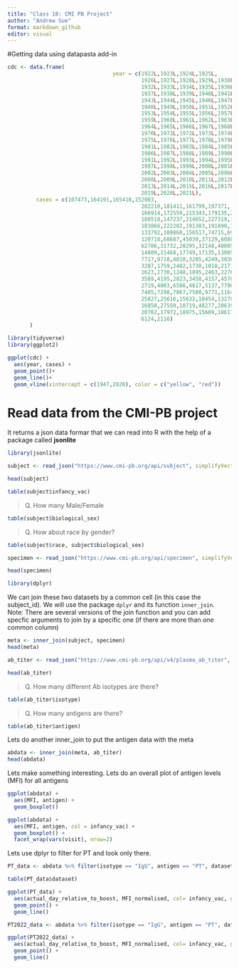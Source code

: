 ```yaml
---
title: "Class 18: CMI PB Project"
author: "Andrew Sue"
format: markdown_github
editor: visual
---
```


#Getting data using datapasta add-in

```r
cdc <- data.frame(
                                 year = c(1922L,1923L,1924L,1925L,
                                          1926L,1927L,1928L,1929L,1930L,1931L,
                                          1932L,1933L,1934L,1935L,1936L,
                                          1937L,1938L,1939L,1940L,1941L,1942L,
                                          1943L,1944L,1945L,1946L,1947L,
                                          1948L,1949L,1950L,1951L,1952L,
                                          1953L,1954L,1955L,1956L,1957L,1958L,
                                          1959L,1960L,1961L,1962L,1963L,
                                          1964L,1965L,1966L,1967L,1968L,1969L,
                                          1970L,1971L,1972L,1973L,1974L,
                                          1975L,1976L,1977L,1978L,1979L,1980L,
                                          1981L,1982L,1983L,1984L,1985L,
                                          1986L,1987L,1988L,1989L,1990L,
                                          1991L,1992L,1993L,1994L,1995L,1996L,
                                          1997L,1998L,1999L,2000L,2001L,
                                          2002L,2003L,2004L,2005L,2006L,2007L,
                                          2008L,2009L,2010L,2011L,2012L,
                                          2013L,2014L,2015L,2016L,2017L,2018L,
                                          2019L,2020L,2021L),
         cases = c(107473,164191,165418,152003,
                                          202210,181411,161799,197371,
                                          166914,172559,215343,179135,265269,
                                          180518,147237,214652,227319,103188,
                                          183866,222202,191383,191890,109873,
                                          133792,109860,156517,74715,69479,
                                          120718,68687,45030,37129,60886,
                                          62786,31732,28295,32148,40005,
                                          14809,11468,17749,17135,13005,6799,
                                          7717,9718,4810,3285,4249,3036,
                                          3287,1759,2402,1738,1010,2177,2063,
                                          1623,1730,1248,1895,2463,2276,
                                          3589,4195,2823,3450,4157,4570,
                                          2719,4083,6586,4617,5137,7796,6564,
                                          7405,7298,7867,7580,9771,11647,
                                          25827,25616,15632,10454,13278,
                                          16858,27550,18719,48277,28639,32971,
                                          20762,17972,18975,15609,18617,
                                          6124,2116)
       )
```

```r
library(tidyverse)
library(ggplot2)
```

```r
ggplot(cdc) +
  aes(year, cases) + 
  geom_point()+
  geom_line()+
  geom_vline(xintercept = c(1947,2020), color = c("yellow", "red"))
```

# Read data from the CMI-PB project

It returns a json data formar that we can read into R with the help of a package called **jsonlite**

```r
library(jsonlite)
```

```r
subject <- read_json("https://www.cmi-pb.org/api/subject", simplifyVector = TRUE)

head(subject)
```

```r
table(subject$infancy_vac)
```

> Q. How many Male/Female

```r
table(subject$biological_sex)
```

> Q. How about race by gender?

```r
table(subject$race, subject$biological_sex)
```

```r
specimen <- read_json("https://www.cmi-pb.org/api/specimen", simplifyVector = TRUE)

head(specimen)
```

```r
library(dplyr)
```

We can join these two datasets by a common cell (in this case the subject_id). We will use the package `dplyr` and its function `inner_join`. Note: There are several versions of the join function and you can add specfic arguments to join by a specific one (if there are more than one common column)

```r
meta <- inner_join(subject, specimen)
head(meta)
```

```r
ab_titer <- read_json("https://www.cmi-pb.org/api/v4/plasma_ab_titer", simplifyVector = TRUE)

head(ab_titer)
```

> Q. How many different Ab isotypes are there?

```r
table(ab_titer$isotype)
```

> Q. How many antigens are there?

```r
table(ab_titer$antigen)
```

Lets do another inner_join to put the antigen data with the meta

```r
abdata <- inner_join(meta, ab_titer)
head(abdata)
```

Lets make something interesting. Lets do an overall plot of antigen levels (MFI) for all antigens

```r
ggplot(abdata) +
  aes(MFI, antigen) +
  geom_boxplot()
```

```r
ggplot(abdata) +
  aes(MFI, antigen, col = infancy_vac) +
  geom_boxplot() + 
  facet_wrap(vars(visit), nrow=2)
```

Lets use dplyr to filter for PT and look only there.

```r
PT_data <- abdata %>% filter(isotype == "IgG", antigen == "PT", dataset == "2021_dataset")
```

```r
table(PT_data$dataset)
```

```r
ggplot(PT_data) +
  aes(actual_day_relative_to_boost, MFI_normalised, col= infancy_vac, group = subject_id) + 
  geom_point() + 
  geom_line()
```

```r
PT2022_data <- abdata %>% filter(isotype == "IgG", antigen == "PT", dataset == "2022_dataset")
```

```r
ggplot(PT2022_data) +
  aes(actual_day_relative_to_boost, MFI_normalised, col= infancy_vac, group = subject_id) + 
  geom_point() + 
  geom_line()
```
